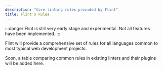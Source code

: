 ```yaml
---
description: "Core linting rules provided by Flint"
title: Flint's Rules
---
```


:::danger
Flint is still very early stage and experimental.
Not all features have been implemented.
:::

Flint will provide a comprehensive set of rules for all languages common to most typical web development projects.

Soon, a table comparing common rules in existing linters and their plugins will be added here.
